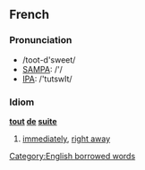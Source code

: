 ==French==

===Pronunciation===
*/toot-d'sweet/
*[[w:SAMPA|SAMPA]]: /'/
*[[w:IPA|IPA]]: /'tutswIt/

===Idiom===
'''[[tout]] [[de]] [[suite]]'''
# [[immediately]], [[right away]]

[[Category:English borrowed words]]